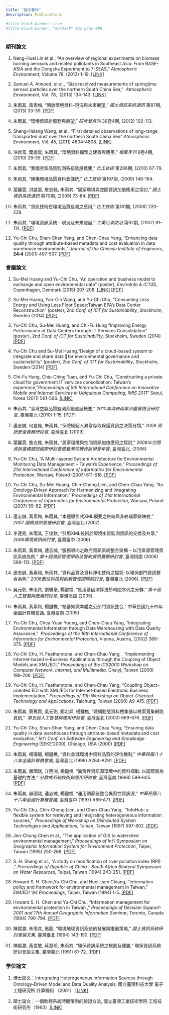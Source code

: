 ```yaml
---
title: "論文著作"
description: Publications

#title-block-banner: true
#title-block-banner: "#343a40" #bs-gray-800
---
```


### 期刊論文

1.  Neng-Huei Lin et al., "An overview of regional experiments on biomass burning aerosols and related pollutants in Southeast Asia: From BASE-ASIA and the Dongsha Experiment to 7-SEAS," *Atmospheric Environment*, Volume 78, (2013) 1-19. [\[LINK\]](https://www.sciencedirect.com/science/article/pii/S1352231013003300)

2.  Samuel A. Atwood, et al., “Size resolved measurements of springtime aerosol particles over the northern South China Sea,”  *Atmospheric Environment*, Vol. 78,  (2013) 134-143. [\[LINK\]](https://www.sciencedirect.com/science/article/abs/pii/S1352231012010862)

3.  朱雨其, 黃素梅, "開放環境資料-現況與未來展望," *國土資訊系統通訊* 第87期, (2013) 33-39. [\[PDF\]](pubs\ngis-2013.pdf)

4.  朱雨其, "環境資訊新服務與展望," *研考雙月刊* 36卷4期, (2012) 102-113.

5.  Sheng-Hsiang Wang, et al., “First detailed observations of long-range transported dust over the northern South China Sea” *Atmospheric Environment*, Vol. 45, (2011) 4804-4808. [\[LINK\]](https://www.sciencedirect.com/science/article/abs/pii/S1352231011004663)

6.  洪啟富, 葉麗雲, 朱雨其, "環境資料檔案之建置與應用," *檔案季刊* 9卷4期, (2010) 28-39. [\[PDF\]](pubs\ar-2010.pdf)

7.  朱雨其, "我國空氣品質監測系統發展概要," *化工技術* 第206期, (2010) 67-79.

8.  朱雨其, "建構環境品質資料倉儲統," *化工技術* 第197期, (2009) 148-164.

9.  葉麗雲, 洪啟富, 詹志銘, 朱雨其, "居家環境與空間資訊加值應用之探討," *國土資訊系統通訊* 第70期, (2009) 73-84. [\[PDF\]](pubs\ngis-2009.pdf)

10. 朱雨其, "資訊技術在環境品質監測之應用," *化工技術* 第181期, (2008) 220-229.

11. 朱雨其, "環境資訊系統 - 現況及未來發展," *工業污染防治* 第97期, (2007) 91-114. [\[PDF\]](pubs\ipp-2007.pdf)

12. Yu-Chi Chu, Shan-Shan Yang, and Chen-Chau Yang, "Enhancing data quality through attribute-based metadata and cost evaluation in data warehouse environments," *Journal of the Chinese Institute of Engineers*, **24:4** (2001) 497-507. [\[PDF\]](pubs\JCIE-2001.pdf)

### 會議論文

1.  Su-Mei Huang and Yu-Chi Chu, "An operation and business model to exchange and open environmental data" (poster), *EnviroInfo & ICT4S*, Copenhagen, Denmark (2015) 207-208. [\[LINK\]](https://dblp.org/rec/conf/enviroinfo/HuangC15.html) [\[PDF\]](pubs\EnviroInfo-2015.pdf)

2.  Su-Mei Huang, Yan-Cin Wang, and Yu-Chi Chu, "Consuming Less Energy and Using Less Floor Space:Taiwan EPA’s Data Center Reconstruction" (poster), 2nd *Conf. of ICT for Sustainability*, Stockholm, Sweden (2014) [\[PDF\]](pubs\ICT4S-2014-3.pdf)

3.  Yu-Chi Chu, Su-Mei Huang, and Chi-Fu Hung "Improving Energy Performance of Data Centers through IT Services Consolidation" (poster), 2nd *Conf. of ICT for Sustainability*, Stockholm, Sweden (2014) [\[PDF\]](pubs\ICT4S-2014-2.pdf)

4.  Yu-Chi Chu and Su-Mei Huang,"Design of a cloud-based system to integrate and share data for environmental governance and sustainability" (poster), 2nd *Conf. of ICT for Sustainability*, Stockholm, Sweden (2014) [\[PDF\]](pubs\ICT4S-2014-1.pdf)

5.  Chi-Fu Hung, Chiu-Ching Tuan, and Yu-Chi Chu, "Constructing a private cloud for government IT services consolidation: Taiwan's experence,"*Proceedings of 5th International Conference on Innovative Mobile and Internet Services in Ubiquitous Computing, IMIS 2011*" Seoul, Korea (2011) 561-566. [\[LINK\]](https://ieeexplore.ieee.org/document/5976274)

6.  朱雨其, "臺灣空氣品質監測系統發展概要," *2010年海峽兩岸沙塵暴防治研討會*, 臺灣臺北 (2010) 1-15. [\[PDF\]](pubs\aq-2010.pdf)

7.  連志誠, 何豈銓, 朱雨其, "保險經紀人異常存取保護資訊之決策分類," *2009 資訊安全實務研討會*, 臺灣臺北 (2009).

8.  葉麗雲, 詹志銘, 朱雨其, "居家環境與空間資訊加值應用之探討," *2008年空間資訊基礎建設國際研討會暨臺灣地理資訊學會年會*, 臺灣臺北, (2008).

9.  Yu-Chi Chu, "A Multi-layered System Architecture for Environmental Monitoring Data Management – Taiwan’s Experience," *Proceedings of 21st International Conference of Informatics for Environmental Protection*, Warsaw, Poland (2007) 611-618. [\[PDF\]](pubs\enviroinfo-2007-2.pdf)

10. Yu-Chi Chu, Su-Mei Huang, Chin-Cheng Lien, and Chen-Chau Yang, "An Ontology-Driven Approach for Harmonizing and Integrating Environmental Information," *Proceedings of 21st International Conference of Informatics for Environmental Protection*, Warsaw, Poland (2007) 59-62. [\[PDF\]](pubs\enviroinfo-2007-1.pdf)

11. 連志誠, 黃素梅, 朱雨其, "本體導引式XML綱要之終端與非終端節點映射," *2007 國際資訊管理研討會*, 臺灣臺北 (2007).

12. 李連堯, 朱雨其, 王俊欽, "引用XML技術於環境水質監測資訊的交換及共享," *2006環境資訊研討會*, 臺灣臺中 (2006).

13. 朱雨其, 黃素梅, 連志誠, "服務導向之政府資訊系統整合架構 – 以污染源管理資訊系統為例," *第十屆資訊管理學術及警政資訊實務研討會*, 臺灣桃園 (2006) 599-113. [\[PDF\]](pubs\icim-2006.pdf)

14. 連志誠, 黃素梅, 朱雨其, "資料品質及資料淨化技術之探究-以環保部門資訊整合為例," *2006數位科技與創新管理國際研討會*, 臺灣臺北 (2006). [\[PDF\]](pubs\DT-2006.pdf)

15. 吳元彰, 朱雨其, 劉騏豪, 楊鍵樵, "應用基因演算法於時間序列之分群," *第十屆人工智慧與應用研討會*, 臺灣高雄 (2005).

16. 朱雨其, 黃素梅, 楊鍵樵, "植基知識本體之公部門資訊整合," 中華民國九十四年全國計算機會議, 臺灣臺南 (2005).

17. Yu-Chi Chu, Chea-Yuan Young, and Chen-Chau Yang, "Integrating Environmental Information through Data Warehousing with Data Quality Assurance,"  *Proceedings of the 16th International Conference of Informatics for Environmental Protection*, Vienna, Austria, (2002) 368-375. [\[PDF\]](pubs\EnviroInfo-2002.pdf)

18. Yu-Chi Chu, H. Featherstone, and Chen-Chau Yang,   "Implementing Internet-based e-Business Applications through the Coupling of Object Models and XML/EDI," *Proceedings of the ICS2000 Workshop on Computer Network, Internet, and Multimedia*, Chaiyi, Taiwan (2000) 199-206. [\[PDF\]](pubs\ICS-2000.pdf)

19. Yu-Chi Chu, H. Featherstone, and Chen-Chau Yang, "Coupling Object-oriented EDI with XML/EDI for Internet-based Electronic Business Implementation," *Proceedings of 11th Workshop on Object-Oriented Technology and Applications*, Taichung, Taiwan (2000) A9-A15. [\[PDF\]](pubs\OOT-2000.pdf)

20. 朱雨其, 蔡篤賢, 吳元彰, 鄭宏昇, 楊鍵樵, "建構動態資料檢集器以檢索蒐集網路資訊,"  *第五屆人工智慧與應用研討會*, 臺灣臺北 (2000) 669-676. [\[PDF\]](pubs\AI-2000.pdf)

21. Yu-Chi Chu, Shan-Shan Yang, and Chen-Chau Yang, "Ensuring data quality in data warehouses through attribute-based metadata and cost evaluation," *Int'l Conf. on Software Engineering and Knowledge Engineering* (SEKE'2000), Chicago, USA (2000) [\[PDF\]](pubs\SEKE-2000.pdf)

22. 朱雨其, 楊珊珊, 楊鍵樵, "資料倉儲環境中資料品質的評估機制," *中華民國八十八年全國計算機會議*, 臺灣臺北 (1999) A284-A291. [\[PDF\]](pubs\NCS-1999.pdf)

23. 朱雨其, 嚴國瑞, 江明洲, 楊鍵樵, "異質性資訊源環境中的資料擷取: 以調節器為基礎的方法," *分散式系統技術與應用研討會*, 臺灣臺南 (1998) 599-605. [\[PDF\]](pubs\DS-1998.pdf)

24. 朱雨其, 嚴國瑞, 連志誠, 楊鍵樵, "運用調節器整合異質性資訊源," *中華民國八十六年全國計算機會議*, 臺灣臺中 (1997) A66-A71. [\[PDF\]](pubs\NCS-1997.pdf)

25. Yu-Chi Chu, Chin-Cheng Lien, and Chen-Chau Yang,  "InfoHub: a flexible system for retrieving and integrating heterogeneous information sources,"  *Proceedings of Workshop on Distributed System Technologies and Applications*, Tainan, Taiwan (1997) 597-602. [\[PDF\]](pubs\DS-1997.pdf)

26. Jen-Chung Chen et al., "The application of GIS to watershed environmental management," *Proceedings of Int'l Symposium on Geographic Information System for Environment Protection*, Taipei, Taiwan (1995) 250-268. [\[PDF\]](pubs\GIS-1995.pdf)

27. S. H. Sheng et al., "A study on modification of river pollution index (RPI) ," *Proceedings of Republic of China - South Africa Bilateral Symposium on Water Resources*, Taipei, Taiwan (1994) 243-251. [\[PDF\]](pubs\RPI-1994.pdf)

28. Howard S. H. Chen,Yu-Chi Chu, and Huei-tsen Chiang, "Information policy and framework for environmental management in Taiwan,"  *EIM/EDI '94 Proceedings*, Taipei, Taiwan (1994) 1-5. [\[PDF\]](pubs\EDI-1994.pdf)

29. Howard S. H. Chen and Yu-Chi Chu, "Information management for environmental protection in Taiwan ," *Proceedings of Decision Support-2001 and 17th Annual Geographic Information Seminar*, Toronto, Canada (1994) 790-794. [\[PDF\]](pubs\GIS-1994.pdf)

30. 陳熙灝, 朱雨其, 惠龍, "環境地理資訊系統的發展與推動策略," *國土資訊系統研討會論文集*, 臺灣臺北 (1994) 143-150. [\[PDF\]](pubs\GIS-1994-1.pdf)

31. 陳熙灝, 黃世敏, 蔣慧珍, 朱雨其, "環保資訊系統之規劃及建置," 環保資訊系統研討會論文集, 臺灣臺北 (1991) 61-72. [\[PDF\]](pubs\EIS-1991.pdf)

### 學位論文

1.  博士論文：Intregrating Heterogeneous Information Sources through Ontology-Driven Model and Data Quality Analysis, 國立臺灣科技大學 電子工程研究所 計算機組 （2001） [\[LINK\]](https://hdl.handle.net/11296/7uv5zv)

2.  碩士論文：一個軟體系統時間限制的驗證方法, 國立臺灣工業技術學院 工程技術研究所（1993）[\[LINK\]](https://hdl.handle.net/11296/b58tpe)
